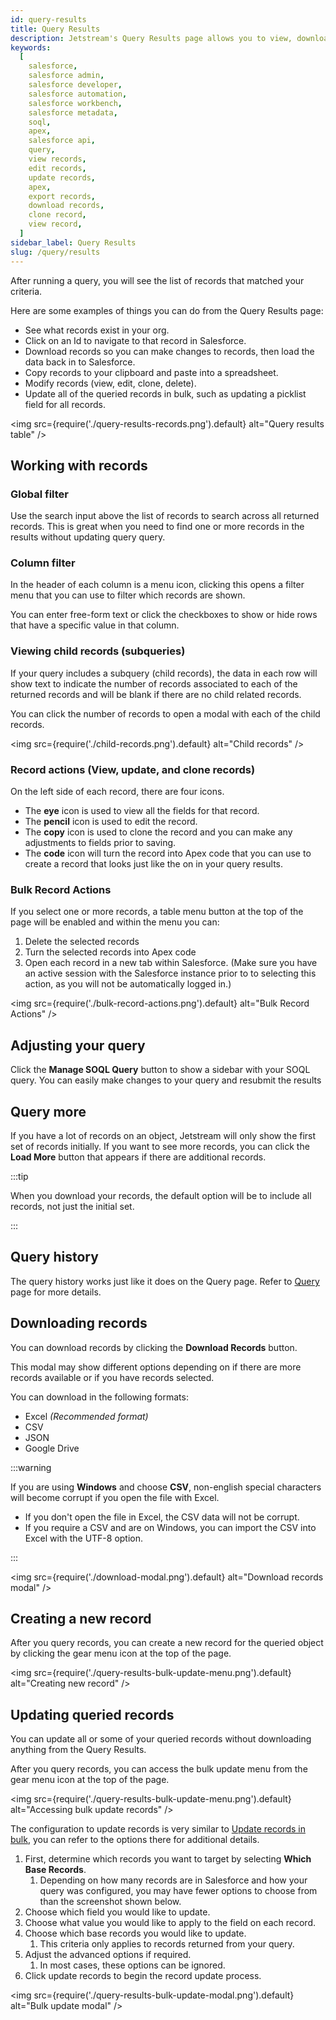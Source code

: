 ```yaml
---
id: query-results
title: Query Results
description: Jetstream's Query Results page allows you to view, download, or work with your records in your Salesforce org.
keywords:
  [
    salesforce,
    salesforce admin,
    salesforce developer,
    salesforce automation,
    salesforce workbench,
    salesforce metadata,
    soql,
    apex,
    salesforce api,
    query,
    view records,
    edit records,
    update records,
    apex,
    export records,
    download records,
    clone record,
    view record,
  ]
sidebar_label: Query Results
slug: /query/results
---
```


After running a query, you will see the list of records that matched your criteria.

Here are some examples of things you can do from the Query Results page:

- See what records exist in your org.
- Click on an Id to navigate to that record in Salesforce.
- Download records so you can make changes to records, then load the data back in to Salesforce.
- Copy records to your clipboard and paste into a spreadsheet.
- Modify records (view, edit, clone, delete).
- Update all of the queried records in bulk, such as updating a picklist field for all records.

<img src={require('./query-results-records.png').default} alt="Query results table" />

## Working with records

### Global filter

Use the search input above the list of records to search across all returned records. This is great when you need to find one or more records in the results without updating query query.

### Column filter

In the header of each column is a menu icon, clicking this opens a filter menu that you can use to filter which records are shown.

You can enter free-form text or click the checkboxes to show or hide rows that have a specific value in that column.

### Viewing child records (subqueries)

If your query includes a subquery (child records), the data in each row will show text to indicate the number of records associated to each of the returned records and will be blank if there are no child related records.

You can click the number of records to open a modal with each of the child records.

<img src={require('./child-records.png').default} alt="Child records" />

### Record actions (View, update, and clone records)

On the left side of each record, there are four icons.

- The **eye** icon is used to view all the fields for that record.
- The **pencil** icon is used to edit the record.
- The **copy** icon is used to clone the record and you can make any adjustments to fields prior to saving.
- The **code** icon will turn the record into Apex code that you can use to create a record that looks just like the on in your query results.

### Bulk Record Actions

If you select one or more records, a table menu button at the top of the page will be enabled and within the menu you can:

1. Delete the selected records
2. Turn the selected records into Apex code
3. Open each record in a new tab within Salesforce. (Make sure you have an active session with the Salesforce instance prior to to selecting this action, as you will not be automatically logged in.)

<img src={require('./bulk-record-actions.png').default} alt="Bulk Record Actions" />

## Adjusting your query

Click the **Manage SOQL Query** button to show a sidebar with your SOQL query. You can easily make changes to your query and resubmit the results

## Query more

If you have a lot of records on an object, Jetstream will only show the first set of records initially. If you want to see more records, you can click the **Load More** button that appears if there are additional records.

:::tip

When you download your records, the default option will be to include all records, not just the initial set.

:::

## Query history

The query history works just like it does on the Query page. Refer to [Query](query.mdx) page for more details.

## Downloading records

You can download records by clicking the **Download Records** button.

This modal may show different options depending on if there are more records available or if you have records selected.

You can download in the following formats:

- Excel _(Recommended format)_
- CSV
- JSON
- Google Drive

:::warning

If you are using **Windows** and choose **CSV**, non-english special characters will become corrupt if you open the file with Excel.

- If you don't open the file in Excel, the CSV data will not be corrupt.
- If you require a CSV and are on Windows, you can import the CSV into Excel with the UTF-8 option.

:::

<img src={require('./download-modal.png').default} alt="Download records modal" />

## Creating a new record

After you query records, you can create a new record for the queried object by clicking the gear menu icon at the top of the page.

<img src={require('./query-results-bulk-update-menu.png').default} alt="Creating new record" />

## Updating queried records

You can update all or some of your queried records without downloading anything from the Query Results.

After you query records, you can access the bulk update menu from the gear menu icon at the top of the page.

<img src={require('./query-results-bulk-update-menu.png').default} alt="Accessing bulk update records" />

The configuration to update records is very similar to [Update records in bulk](../load/update-records.mdx), you can refer to the options there for additional details.

1. First, determine which records you want to target by selecting **Which Base Records**.
   1. Depending on how many records are in Salesforce and how your query was configured, you may have fewer options to choose from than the screenshot shown below.
2. Choose which field you would like to update.
3. Choose what value you would like to apply to the field on each record.
4. Choose which base records you would like to update.
   1. This criteria only applies to records returned from your query.
5. Adjust the advanced options if required.
   1. In most cases, these options can be ignored.
6. Click update records to begin the record update process.

<img src={require('./query-results-bulk-update-modal.png').default} alt="Bulk update modal" />
